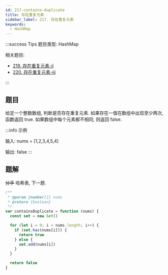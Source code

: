```yaml
---
id: 217-contains-duplicate
title: 存在重复元素
sidebar_label: 217. 存在重复元素
keywords:
  - HashMap
---
```


:::success Tips
题目类型: HashMap

相关题目:

- [219. 存在重复元素-ii](/leetcode/easy/219-contains-nearby-duplicate)
- [220. 存在重复元素-iii](/leetcode/hard/220-contains-nearby-almost-duplicate)

:::

## 题目

给定一个整数数组, 判断是否存在重复元素. 如果存在一值在数组中出现至少两次, 函数返回 true. 如果数组中每个元素都不相同, 则返回 false.

:::info 示例

输入: nums = [1,2,3,4,5,4]

输出: false
:::

## 题解

~~分手~~ 哈希表, 下一题.

```ts
/**
 * @param {number[]} nums
 * @return {boolean}
 */
var containsDuplicate = function (nums) {
  const set = new Set()

  for (let i = 0; i < nums.length; i++) {
    if (set.has(nums[i])) {
      return true
    } else {
      set.add(nums[i])
    }
  }

  return false
}
```
